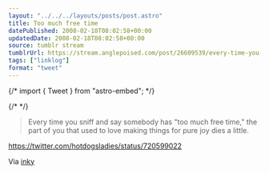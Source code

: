 ```yaml
---
layout: "../../../layouts/posts/post.astro"
title: Too much free time
datePublished: 2008-02-18T08:02:58+00:00
updatedDate: 2008-02-18T08:02:58+00:00
source: tumblr stream
tumblrUrl: https://stream.anglepoised.com/post/26609539/every-time-you-sniff-and-say-somebody-has-too
tags: ["linklog"]
format: "tweet"
---
```


{/* import { Tweet } from "astro-embed"; */}

{/* <Tweet id="https://twitter.com/hotdogsladies/status/720599022" /> */}

> Every time you sniff and say somebody has "too much free time," the part of you that used to love making things for pure joy dies a little.

https://twitter.com/hotdogsladies/status/720599022

Via [inky](http://found.boxofjunk.ws/)
